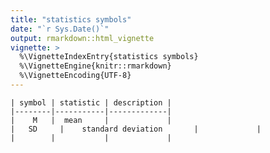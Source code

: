 ```yaml
---
title: "statistics symbols"
date: "`r Sys.Date()`"
output: rmarkdown::html_vignette
vignette: >
  %\VignetteIndexEntry{statistics symbols}
  %\VignetteEngine{knitr::rmarkdown}
  %\VignetteEncoding{UTF-8}
---
```


    | symbol | statistic | description |
    |--------|-----------|-------------|
    |    M   |  mean     |             |
    |   SD     |    standard deviation       |             |
    |        |           |             |
